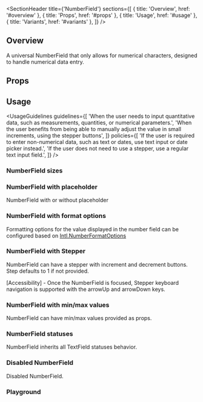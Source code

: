 
<Meta of={NumberFieldStories} />

<SectionHeader
  title={'NumberField'}
  sections={[
    { title: 'Overview', href: '#overview' },
    { title: 'Props', href: '#props' },
    { title: 'Usage', href: '#usage' },
    { title: 'Variants', href: '#variants' },
  ]}
/>

## Overview

A universal NumberField that only allows for numerical characters, designed to handle numerical
data entry.

## Props

<ArgTypes of={NumberField} />

## Usage

<UsageGuidelines
  guidelines={[
    'When the user needs to input quantitative data, such as measurements, quantities, or numerical parameters.',
    'When the user benefits from being able to manually adjust the value in small increments, using the stepper buttons',
  ]}
  policies={[
    'If the user is required to enter non-numerical data, such as text or dates, use text input or date picker instead.',
    'If the user does not need to use a stepper, use a regular text input field.',
  ]}
/>

<SubsectionHeader title="Variants" />

### NumberField sizes

<Canvas of={NumberFieldStories.NumberFieldSizes} />

### NumberField with placeholder

NumberField with or without placeholder

<Canvas of={NumberFieldStories.NumberFieldWithPlaceholder} />

### NumberField with format options

Formatting options for the value displayed in the number field can be configured based on
[Intl.NumberFormatOptions](https://developer.mozilla.org/en-US/docs/Web/JavaScript/Reference/Global_Objects/Intl/NumberFormat/NumberFormat)

<Canvas of={NumberFieldStories.NumberFieldWithFormatOptions} />

### NumberField with Stepper

NumberField can have a stepper with increment and decrement buttons. Step defaults to 1 if not provided.

<Tip>
  [Accessibility] - Once the NumberField is focused, Stepper keyboard navigation is supported with
  the arrowUp and arrowDown keys.
</Tip>

<Canvas of={NumberFieldStories.NumberFieldWithStepper} />

### NumberField with min/max values

NumberField can have min/max values provided as props.

<Canvas of={NumberFieldStories.NumberFieldWithMinAndMaxValues} />

### NumberField statuses

NumberField inherits all TextField statuses behavior.

<Canvas of={NumberFieldStories.NumberFieldStatuses} />

### Disabled NumberField

Disabled NumberField.

<Canvas of={NumberFieldStories.DisabledNumberField} />

### Playground

<Canvas of={NumberFieldStories.Playground} />

